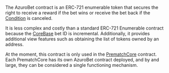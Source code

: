 
<PageHeadline
  title="AzuroBet"
  subTitle="An ERC-721 enumerable token for bets."
/>

The AzuroBet contract is an ERC-721 enumerable token that secures the right to receive a reward if the bet wins or
receive the bet back if the [Condition](/concepts/protocol/conditions) is canceled.

It is less complex and costly than a standard ERC-721 Enumerable contract because the [CoreBase](/contracts/core-base)
bet ID is incremental. Additionally, it provides additional view features such as obtaining the list of tokens owned by an address.

At the moment, this contract is only used in the [PrematchCore](/contracts/prematch-core) contract. Each PrematchCore
has its own AzuroBet contract deployed, and by and large, they can be considered a single functioning mechanism.
